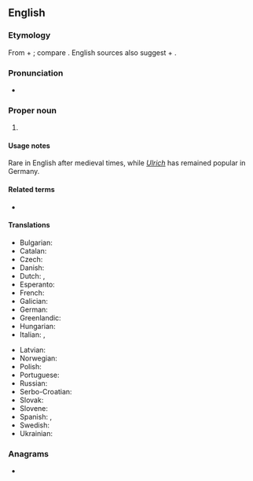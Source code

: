 ==English==

===Etymology===
From {{der|en|goh|uodil||heritage, homestead}} + {{m|goh|rihhi||ruler}}; compare {{cog|de|Ulrich}}. English sources also suggest {{der|en|ang|wulf||wolf}} + {{m|ang|ric||ruler}}.

===Pronunciation===
* {{IPA|en|/ʊl.ɹɪk/}}

===Proper noun===
{{en-proper noun}}

# {{given name|en|male|from=Germanic languages}}

====Usage notes====
Rare in English after medieval times, while ''[[Ulrich]]'' has remained popular in Germany.

====Related terms====
* {{l|en|Ulrica}}

====Translations====
{{trans-top|male given name}}
* Bulgarian: {{t|bg|Улрих}}
* Catalan: {{t|ca|Ulric}}
* Czech: {{t+|cs|Oldřich|m}}
* Danish: {{t|da|Ulrik}}
* Dutch: {{t|nl|Oldrik}}, {{t+|nl|Ulrich}}
* Esperanto: {{t|eo|Udalriko}}
* French: {{t|fr|Ulric}}
* Galician: {{t+|gl|Ulrico|m}}
* German: {{t+|de|Ulrich}}
* Greenlandic: {{t|kl|Uularik}}
* Hungarian: {{t+|hu|Ulrik}}
* Italian: {{t+|it|Ulderico}}, {{t+|it|Ulrico}}
{{trans-mid}}
* Latvian: {{t|lv|Uldis|m}}
* Norwegian: {{t|no|Ulrik}}
* Polish: {{t+|pl|Ulryk}}
* Portuguese: {{t|pt|Ulrico}}
* Russian: {{t|ru|Ульрих}}
* Serbo-Croatian: {{t|sh|Ulrik}}
* Slovak: {{t|sk|Oldrich}}
* Slovene: {{t|sl|Ulrik}}
* Spanish: {{t|es|Uldarico|m}}, {{t|es|Ulrico|m}}
* Swedish: {{t+|sv|Ulrik}}
* Ukrainian: {{t|uk|Ульріх}}
{{trans-bottom}}

===Anagrams===
* {{anagrams|en|a=cilru|curli}}